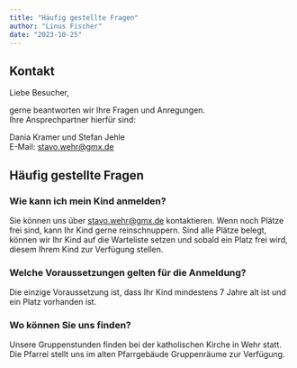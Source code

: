 ```yaml
---
title: "Häufig gestellte Fragen"
author: "Linus Fischer"
date: "2023-10-25"
---
```

## Kontakt
Liebe Besucher,

gerne beantworten wir Ihre Fragen und Anregungen.<br/>
Ihre Ansprechpartner hierfür sind:

Dania Kramer und Stefan Jehle<br/>
E-Mail: stavo.wehr@gmx.de

## Häufig gestellte Fragen
### Wie kann ich mein Kind anmelden?
Sie können uns über stavo.wehr@gmx.de kontaktieren. Wenn noch Plätze frei sind, kann Ihr Kind gerne reinschnuppern.
Sind alle Plätze belegt, können wir Ihr Kind auf die Warteliste setzen und sobald ein Platz frei wird, diesem Ihrem Kind zur Verfügung stellen.

### Welche Voraussetzungen gelten für die Anmeldung?
Die einzige Voraussetzung ist, dass Ihr Kind mindestens 7 Jahre alt ist und ein Platz vorhanden ist.

### Wo können Sie uns finden?
Unsere Gruppenstunden finden bei der katholischen Kirche in Wehr statt. Die Pfarrei stellt uns im alten Pfarrgebäude Gruppenräume zur Verfügung.

